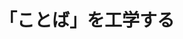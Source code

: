 ﻿---
title: "「ことば」を工学する"
category: "工学院"
vol: "84"
interviewee: "奥村・高村"
url: ""
tags: ["自然言語処理","人工知能","機械学習","言語","コンピュータ"]
pdf: "84-4-okumura-takamatsu.pdf"
career: ""
preface: "奥村・高村研究室では、人間が使用する「ことば」をコンピュータ上で処理し、さまざまな応用を試みる自然言語処理という学問分野について研究している。本稿では、テキストに秘められた感情的な側面を汲み取ることができるようなシステム開発についての研究、そして現在（2015年4月当時）大きな注目を浴びているSNSを対象にした研究を主に紹介する。"
---

